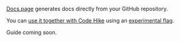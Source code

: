 [Docs.page](https://docs.page/) generates docs directly from your GitHub repository.

You can [use it together with Code Hike](https://twitter.com/pomber/status/1501972442432122880) using an [experimental flag](https://github.com/pomber/docs-page-demo/blob/main/docs.json#L7).

Guide coming soon.
